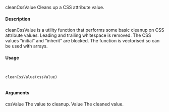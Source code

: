 cleanCssValue
Cleans up a CSS attribute value.

#### Description

cleanCssValue is a utility function that performs some basic cleanup on CSS attribute values.
Leading and trailing whitespace is removed. The CSS values "initial" and "inherit" are blocked.
The function is vectorised so can be used with arrays.

#### Usage
<pre><code>

cleanCssValue(cssValue)

</code></pre>
#### Arguments

cssValue
The value to cleanup.
Value
The cleaned value.

